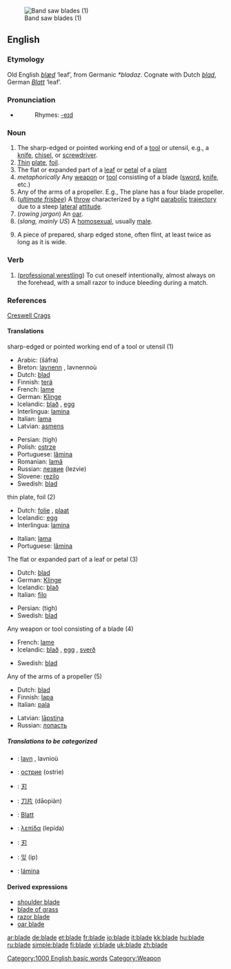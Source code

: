 [[Image:Band saw blades.jpg|thumb|right|Band saw blades (1)]]
==English==

===Etymology===
Old English ''[[blæd]]'' ‘leaf’, from Germanic ''*bladaz''. Cognate with Dutch ''[[blad]]'', German ''[[Blatt]]'' ‘leaf’.

===Pronunciation===
*{{audio|en-us-blade.ogg|Audio (US)}}
*:Rhymes: [[Rhymes:English:-eɪd|-eɪd]]

===Noun===
{{en-noun}}

#The sharp-edged or pointed working end of a [[tool]] or utensil, e.g., a [[knife]], [[chisel]], or [[screwdriver]].
#[[thin|Thin]] [[plate]], [[foil]].
# The flat or expanded part of a [[leaf]] or [[petal]] of a [[plant]] 
#''metaphorically'' Any [[weapon]] or [[tool]] consisting of a blade ([[sword]], [[knife]], etc.)
#Any of the arms of a propeller. E.g., The plane has a four blade propeller.
#(''[[ultimate frisbee]]'') A [[throw]] characterized by a tight [[parabolic]] [[trajectory]] due to a steep [[lateral]] [[attitude]].
#(''rowing jargon'') An [[oar]].
#(''slang, mainly US'') A [[homosexual]], usually [[male]].
#{{archaeology}} A piece of prepared, sharp edged stone, often flint, at least twice as long as it is wide.

===Verb===
{{en-verb}}

#([[professional wrestling]]) To cut oneself intentionally, almost always on the forehead, with a small razor to induce bleeding during a match.

===References===
{{archaeology}} [http://www.creswell-crags.org.uk/Books_and_links/Glossary.htm#B Creswell Crags]

====Translations====
;sharp-edged or pointed working end of a tool or utensil (1)
{{top}}
*Arabic: {{ARchar|[[شفرة]]}} (šáfra) {{f}}
*Breton: [[lavnenn]] {{f}}, lavnennoù {{p}}
*Dutch: [[blad]] {{n}}
*Finnish: [[terä]]
*French: [[lame]] {{f}}
*German: [[Klinge]] {{f}}
*Icelandic: [[blað]] {{n}}, [[egg]] {{f}}
*Interlingua: [[lamina]]
*Italian: [[lama]] {{f}}
*Latvian: [[asmens]] {{m}}
{{mid}}
*Persian: {{FAchar|[[تیغ]]}} (tigh)
*Polish: [[ostrze]] {{n}}
*Portuguese: [[lâmina]] {{f}}
*Romanian: [[lamă]] {{f}}
*Russian: [[лезвие]] {{n}} (lezvie)
*Slovene: [[rezilo]] {{n}}
*Swedish: [[blad]] {{n}}
{{bottom}}

;thin plate, foil (2)
{{top}}
*Dutch: [[folie]] {{m}}, [[plaat]] {{f}}
*Icelandic: [[egg]] {{f}}
*Interlingua: [[lamina]]
{{mid}}
*Italian: [[lama]] {{f}}
*Portuguese: [[lâmina]] {{f}}
{{bottom}}

;The flat or expanded part of a leaf or petal (3)
{{top}}
*Dutch: [[blad]] {{n}}
*German: [[Klinge]] {{f}}
*Icelandic: [[blað]] {{n}}
*Italian: [[filo]] {{m}}
{{mid}}
*Persian: {{FAchar|[[تیغ]]}} (tigh)
*Swedish: [[blad]] {{n}}
{{bottom}}

;Any weapon or tool consisting of a blade (4)
{{top}}
*French: [[lame]] {{f}}
*Icelandic: [[blað]] {{n}}, [[egg]] {{f}}, [[sverð]] {{n}}
{{mid}}
*Swedish: [[blad]] {{n}}
{{bottom}}

;Any of the arms of a propeller (5)
{{top}}
*Dutch: [[blad]] {{n}}
*Finnish: [[lapa]]
*Italian: [[pala]] {{f}}
{{mid}}
*Latvian: [[lāpstiņa]] {{f}}
*Russian: [[лопасть]] {{n}}
{{bottom}}

=====Translations to be categorized=====
{{checktrans}}
{{top}}
*{{ttbc|Breton}}: [[lavn]] {{m}}, lavnioù {{p}}
*{{ttbc|Bulgarian}}: [[острие]] (ostrie) {{n}}
*{{ttbc|CJKV Characters}}: [[刃]]
*{{ttbc|Chinese}}: [[刀片]] (dāopiàn)
{{mid}}
*{{ttbc|German}}: [[Blatt]] {{n}}
*{{ttbc|Greek}}: [[λεπίδα]] (lepída) {{f}}
*{{ttbc|Japanese}}: [[刃]]
*{{ttbc|Korean}}: [[잎]] (ip)
*{{ttbc|Spanish}}: [[lámina]] {{f}}
{{bottom}}

====Derived expressions====
*[[shoulder blade]]
*[[blade of grass]]
*[[razor blade]]
*[[oar blade]]

[[Category:1000 English basic words]]
[[Category:Weapon]]

[[ar:blade]]
[[de:blade]]
[[et:blade]]
[[fr:blade]]
[[io:blade]]
[[it:blade]]
[[kk:blade]]
[[hu:blade]]
[[ru:blade]]
[[simple:blade]]
[[fi:blade]]
[[vi:blade]]
[[uk:blade]]
[[zh:blade]]